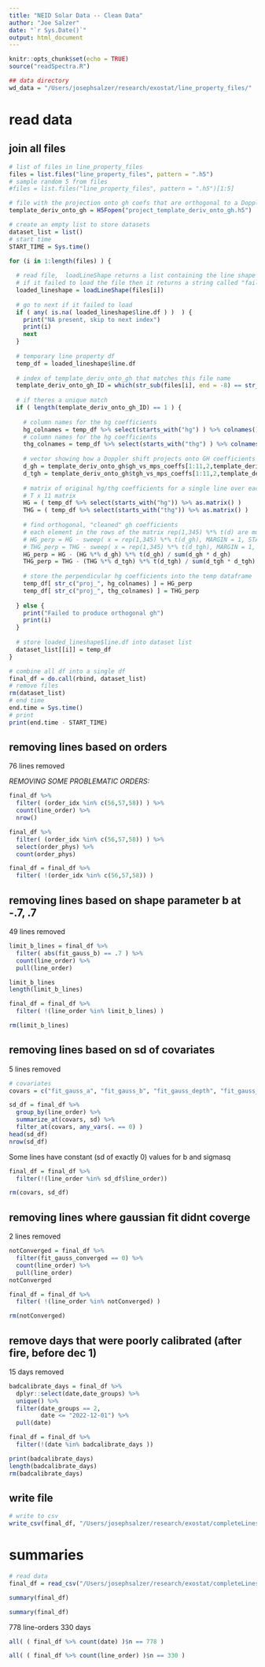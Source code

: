 ```yaml
---
title: "NEID Solar Data -- Clean Data"
author: "Joe Salzer"
date: "`r Sys.Date()`"
output: html_document
---
```


```r
knitr::opts_chunk$set(echo = TRUE)
source("readSpectra.R")
```

```r
## data directory
wd_data = "/Users/josephsalzer/research/exostat/line_property_files/"
```

# read data

## join all files

```r
# list of files in line_property_files
files = list.files("line_property_files", pattern = ".h5")
# sample random 5 from files
#files = list.files("line_property_files", pattern = ".h5")[1:5]
```

```r
# file with the projection onto gh coefs that are orthogonal to a Doppler shift
template_deriv_onto_gh = H5Fopen("project_template_deriv_onto_gh.h5")
```

```r
# create an empty list to store datasets
dataset_list = list()
# start time
START_TIME = Sys.time()

for (i in 1:length(files) ) {
  
  # read file,  loadLineShape returns a list containing the line shape info as well as the template line and hg-reconstructed 
  # if it failed to load the file then it returns a string called "failed"
  loaded_lineshape = loadLineShape(files[i])
  
  # go to next if it failed to load
  if ( any( is.na( loaded_lineshape$line.df ) )  ) {
    print("NA present, skip to next index")
    print(i)
    next
  }
  
  # temporary line property df
  temp_df = loaded_lineshape$line.df
  
  # index of template_deriv_onto_gh that matches this file name
  template_deriv_onto_gh_ID = which(str_sub(files[i], end = -8) == str_sub(template_deriv_onto_gh$filename, end = -4))
  
  # if theres a unique match
  if ( length(template_deriv_onto_gh_ID) == 1 ) {
    
    # column names for the hg coefficients
    hg_colnames = temp_df %>% select(starts_with("hg") ) %>% colnames()
    # column names for the hg coefficients
    thg_colnames = temp_df %>% select(starts_with("thg") ) %>% colnames()
    
    # vector showing how a Doppler shift projects onto GH coefficients for a single line
    d_gh = template_deriv_onto_gh$gh_vs_mps_coeffs[1:11,2,template_deriv_onto_gh_ID]
    d_tgh = template_deriv_onto_gh$tgh_vs_mps_coeffs[1:11,2,template_deriv_onto_gh_ID]
    
    # matrix of original hg/thg coefficients for a single line over each time
    # T x 11 matrix
    HG = ( temp_df %>% select(starts_with("hg")) %>% as.matrix() )
    THG = ( temp_df %>% select(starts_with("thg")) %>% as.matrix() )
    
    # find orthogonal, "cleaned" gh coefficients
    # each element in the rows of the matrix rep(1,345) %*% t(d) are multiplied by the corresponding element of the vector G %*% d /sum(d*d)
    # HG_perp = HG - sweep( x = rep(1,345) %*% t(d_gh), MARGIN = 1, STATS = HG %*% d_gh / sum(d_gh*d_gh), FUN = "*")
    # THG_perp = THG - sweep( x = rep(1,345) %*% t(d_tgh), MARGIN = 1, STATS = THG %*% d_tgh / sum(d_tgh*d_tgh), FUN = "*")
    HG_perp = HG - (HG %*% d_gh) %*% t(d_gh) / sum(d_gh * d_gh)
    THG_perp = THG - (THG %*% d_tgh) %*% t(d_tgh) / sum(d_tgh * d_tgh)
    
    # store the perpendicular hg coefficients into the temp dataframe
    temp_df[ str_c("proj_", hg_colnames) ] = HG_perp
    temp_df[ str_c("proj_", thg_colnames) ] = THG_perp
    
  } else {
    print("Failed to produce orthogonal gh")
    print(i)
  }
  
  # store loaded_lineshape$line.df into dataset list
  dataset_list[[i]] = temp_df
}

# combine all df into a single df
final_df = do.call(rbind, dataset_list)
# remove files
rm(dataset_list)
# end time
end.time = Sys.time()
# print
print(end.time - START_TIME)
```

## removing lines based on orders

76 lines removed

*REMOVING SOME PROBLEMATIC ORDERS:*

```r
final_df %>%
  filter( (order_idx %in% c(56,57,58)) ) %>%
  count(line_order) %>%
  nrow()
```

```r
final_df %>%
  filter( (order_idx %in% c(56,57,58)) ) %>%
  select(order_phys) %>%
  count(order_phys)
```

```r
final_df = final_df %>%
  filter( !(order_idx %in% c(56,57,58)) )
```

## removing lines based on shape parameter b at -.7, .7

49 lines removed

```r
limit_b_lines = final_df %>%
  filter( abs(fit_gauss_b) == .7 ) %>%
  count(line_order) %>%
  pull(line_order)

limit_b_lines
length(limit_b_lines)
```

```r
final_df = final_df %>%
  filter( !(line_order %in% limit_b_lines) )
```

```r
rm(limit_b_lines)
```

## removing lines based on sd of covariates

5 lines removed

```r
# covariates
covars = c("fit_gauss_a", "fit_gauss_b", "fit_gauss_depth", "fit_gauss_sigmasq", str_c("hg_coeff_", seq(0,10)), str_c("thg_coeff_", seq(0,10)))
```

```r
sd_df = final_df %>%
  group_by(line_order) %>%
  summarize_at(covars, sd) %>%
  filter_at(covars, any_vars(. == 0) )
head(sd_df)
nrow(sd_df)
```
Some lines have constant (sd of exactly 0) values for b and sigmasq

```r
final_df = final_df %>%
  filter(!(line_order %in% sd_df$line_order))
```

```r
rm(covars, sd_df)
```

## removing lines where gaussian fit didnt coverge

2 lines removed
```r
notConverged = final_df %>%
  filter(fit_gauss_converged == 0) %>%
  count(line_order) %>%
  pull(line_order)
notConverged
```

```r
final_df = final_df %>%
  filter( !(line_order %in% notConverged) )

rm(notConverged)
```

## remove days that were poorly calibrated (after fire, before dec 1)

15 days removed

```r
badcalibrate_days = final_df %>%
  dplyr::select(date,date_groups) %>%
  unique() %>%
  filter(date_groups == 2,
         date <= "2022-12-01") %>%
  pull(date)

final_df = final_df %>%
  filter(!(date %in% badcalibrate_days ))

print(badcalibrate_days)
length(badcalibrate_days)
rm(badcalibrate_days)
```

## write file
```r
# write to csv
write_csv(final_df, "/Users/josephsalzer/research/exostat/completeLines.csv")
```

# summaries

```r
# read data
final_df = read_csv("/Users/josephsalzer/research/exostat/completeLines.csv")
```


```r
summary(final_df)
```

```r
summary(final_df)
```

778 line-orders
330 days

```r
all( ( final_df %>% count(date) )$n == 778 )

all( ( final_df %>% count(line_order) )$n == 330 )
```


